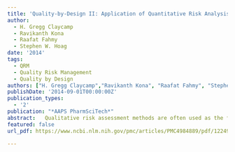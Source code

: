 ```yaml
---
title: 'Quality-by-Design II: Application of Quantitative Risk Analysis to the Formulation of Ciprofloxacin Tablets'
author:
  - H. Gregg Claycamp
  - Ravikanth Kona
  - Raafat Fahmy
  - Stephen W. Hoag
date: '2014'
tags:
  - QRM
  - Quality Risk Management
  - Quality by Design
authors: ["H. Gregg Claycamp","Ravikanth Kona", "Raafat Fahmy", "Stephen W. Hoag"]  
publishDate: '2014-09-01T00:00:00Z'
publication_types: 
  - '2'
publication: "*AAPS PharmSciTech*"
abstract:   Qualitative risk assessment methods are often used as the first step to determining design space boundaries; however, quantitative assessments of risk with respect to the design space, i.e., calculating the probability of failure for a given severity, are needed to fully characterize design space boundaries. Quantitative risk assessment methods in design and operational spaces are a significant aid to evaluating proposed design space boundaries. The goal of this paper is to demonstrate a relatively simple strategy for design space definition using a simplified Bayesian Monte Carlo simulation. This paper builds on a previous paper that used failure mode and effects analysis (FMEA) qualitative risk assessment and Plackett-Burman design of experiments to identity the critical quality attributes. The results show that the sequential use of qualitative and quantitative risk assessments can focus the design of experiments on a reduced set of critical material and process parameters that determine a robust design space under conditions of limited laboratory experimentation. This approach provides a strategy by which the degree of risk associated with each known parameter can be calculated and allocates resources in a manner that manages risk to an acceptable level.   
featured: false
url_pdf: https://www.ncbi.nlm.nih.gov/pmc/articles/PMC4984889/pdf/12249_2015_Article_349.pdf

---
```

 

